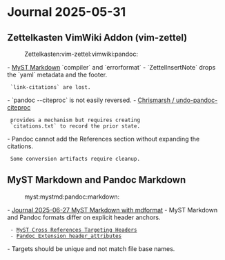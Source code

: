 = Journal 2025-05-31 =

== Zettelkasten VimWiki Addon (vim-zettel) ==
:Zettelkasten:vim-zettel:vimwiki:pandoc:

- [[/diary/2025-04-27#mystmd|MyST Markdown]] `compiler` and `errorformat`
- `ZettelInsertNote` drops the `yaml` metadata and the footer.
  `link-citations` are lost.
- `pandoc --citeproc` is not easily reversed.
- [[https://github.com/Chrismarsh/undo-pandoc-citeproc|Chrismarsh / undo-pandoc-citeproc]]
  provides a mechanism but requires creating
  `citations.txt` to record the prior state.
- Pandoc cannot add the References section without expanding the citations.
  Some conversion artifacts require cleanup.

{{{vim
let g:pandoc#compiler#arguments = "--to=markdown "
      \ .. "--from=markdown-header_attributes"
      \ ..    "+wikilinks_title_after_pipe-task_lists-citations "
      \ .. "--wrap=preserve --standalone --citeproc"

compiler! pandoc

make % -o %
" --to=markdown escapes @xyz, [@xyz] and tasks [X]

Format
" Prettier lower cases [X]

function pandoc#unescape_markdown() abort
  " Suppress :he E486.
  " Remove backslash from \[@abc\] and \@abc.
  %substitute/\\\[\(@.\{-1,}\)\\]/[\1]/ge
  %substitute/\\@/@/ge
  " Remove backslash and uppercase \[x\].
  %substitute/\\\[x\\]/[X]/e
  " Prettier lower cases [X]
  call CocAction('format')
  %substitute/\(\[x]\)/\U\1/Ie
endfunction
}}}

== MyST Markdown and Pandoc Markdown ==
:myst:mystmd:pandoc:markdown:

- [[/diary/2025-06-27#mystmd|Journal 2025-06-27 MyST Markdown with mdformat]]
- MyST Markdown and Pandoc formats differ on explicit header anchors.
  - [[https://mystmd.org/guide/cross-references#targeting-headers|MyST Cross References Targeting Headers]]
  - [[https://pandoc.org/MANUAL.html#extension-header_attributes|Pandoc Extension header_attributes]]
- Targets should be unique and not match file base names.

{{{bash
myst build --site

⚠️  20230929-1034.md:26 Linking "index-structure-or-hub-notes" to an implicit heading reference, best practice is to create an explicit reference.
⚠️  CRDA_notes.md:54 No target for internal reference "#20250528-1430" was found.
}}}

{{{vim
" Make #ref unique.
let b:uniq = rand()
%s/\(#\d\{8\}-\d\{4\}\)/\=submatch(1) .. "-" .. b:uniq/

" Convert ATX header attribute to MyST anchor.
%s/\(^#\{1,\}\s.\{1,\}\)\s{#\(.\{1,\}\)}/(\2)=\r\1/
}}}

{{{markdown
(index-structure-or-hub-notes)=

## Index, Structure or Hub Notes

MyST format.

## Index, Structure or Hub Notes {#index-structure-or-hub-notes}

Pandoc format.

## Internal Reference

[NEDO-10527](#20250528-1430-1051592359).

(#20250528-1430-1051592359)=

## NEDO-10527 {#20250528-1430-1051592359}

Target.
}}}
